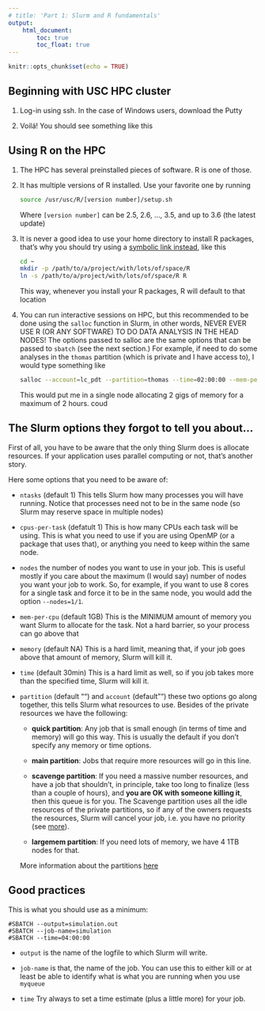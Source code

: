 ```yaml
---
# title: 'Part 1: Slurm and R fundamentals'
output:
    html_document:
        toc: true
        toc_float: true
---
```


```r
knitr::opts_chunk$set(echo = TRUE)
```

## Beginning with USC HPC cluster

1.  Log-in using ssh. In the case of Windows users, download the Putty

2.  Voilá! You should see something like this

## Using R on the HPC

1.  The HPC has several preinstalled pieces of software. R is one of those.

2.  It has multiple versions of R installed. Use your favorite one by running
    
    ```bash
    source /usr/usc/R/[version number]/setup.sh
    ```
    
    Where `[version number]` can be 2.5, 2.6, ..., 3.5, and up to 3.6 (the latest update)

3.  It is never a good idea to use your home directory to install R packages, that's
why you should try using a [symbolic link instead](), like this
    
    ```bash
    cd ~
    mkdir -p /path/to/a/project/with/lots/of/space/R
    ln -s /path/to/a/project/with/lots/of/space/R R
    ```
    
    This way, whenever you install your R packages, R will default to that location
    
4.  You can run interactive sessions on HPC, but this recommended to be done using
    the `salloc` function in Slurm, in other words, NEVER EVER USE R (OR ANY SOFTWARE)
    TO DO DATA ANALYSIS IN THE HEAD NODES! The options passed to salloc are the same
    options that can be passed to `sbatch` (see the next section.) For example,
    if need to do some analyses in the `thomas` partition (which is private and
    I have access to), I would type something like
    
    ```bash
    salloc --account=lc_pdt --partition=thomas --time=02:00:00 --mem-per-cpu=2G
    ```
    
    This would put me in a single node allocating 2 gigs of memory for a maximum
    of 2 hours.
    coud
    
## The Slurm options they forgot to tell you about...

First of all, you have to be aware that the only thing Slurm does is allocate
resources. If your application uses parallel computing or not, that's another
story.

Here some options that you need to be aware of:

- `ntasks` (default 1) This tells Slurm how many processes you will have running.
  Notice that processes need not to be in the same node (so Slurm may reserve
  space in multiple nodes)

- `cpus-per-task` (defatult 1) This is how many CPUs each task will be using. 
  This is what you need to use if you are using OpenMP (or a package that uses
  that), or anything you need to keep within the same node.
  
-  `nodes` the number of nodes you want to use in your job. This is useful mostly
  if you care about the maximum (I would say) number of nodes you want your job
  to work. So, for example, if you want to use 8 cores for a single task and 
  force it to be in the same node, you would add the option `--nodes=1/1`.

- `mem-per-cpu` (default 1GB) This is the MINIMUM amount of memory you want Slurm
  to allocate for the task. Not a hard barrier, so your process can go above that

- `memory` (default NA) This is a hard limit, meaning that, if your job goes
  above that amount of memory, Slurm will kill it.

- `time` (default 30min) This is a hard limit as well, so if you job takes more
  than the specified time, Slurm will kill it.

- `partition` (default "") and `account` (default "") these two options go along
  together, this tells Slurm what resources to use. Besides of the private resources
  we have the following:
  
  *  **quick partition**: Any job that is small enough (in terms of time and memory) will
     go this way. This is usually the default if you don't specify any memory or
     time options.
     
  *  **main partition**: Jobs that require more resources will go in this line.
  
  *  **scavenge partition**: If you need a massive number resources, and have a job that
     shouldn't, in principle, take too long to finalize (less than a couple of
     hours), and **you are OK with someone killing it**, then this queue is for
     you. The Scavenge partition uses all the idle resources of the private partitions,
     so if any of the owners requests the resources, Slurm will cancel your job,
     i.e. you have no priority (see [more](https://hpcc.usc.edu/support/documentation/scavenge/){target="_blank"}).
     
  * **largemem partition**: If you need lots of memory, we have 4 1TB nodes for
    that.

  More information about the partitions [here](https://hpcc.usc.edu/support/infrastructure/node-allocation/){target="_blank"}


## Good practices

This is what you should use as a minimum:

```
#SBATCH --output=simulation.out
#SBATCH --job-name=simulation
#SBATCH --time=04:00:00
```

-  `output` is the name of the logfile to which Slurm will write.

-  `job-name` is that, the name of the job. You can use this to either kill or
   at least be able to identify what is what you are running when you use `myqueue`
   
-  `time` Try always to set a time estimate (plus a little more) for your job.

